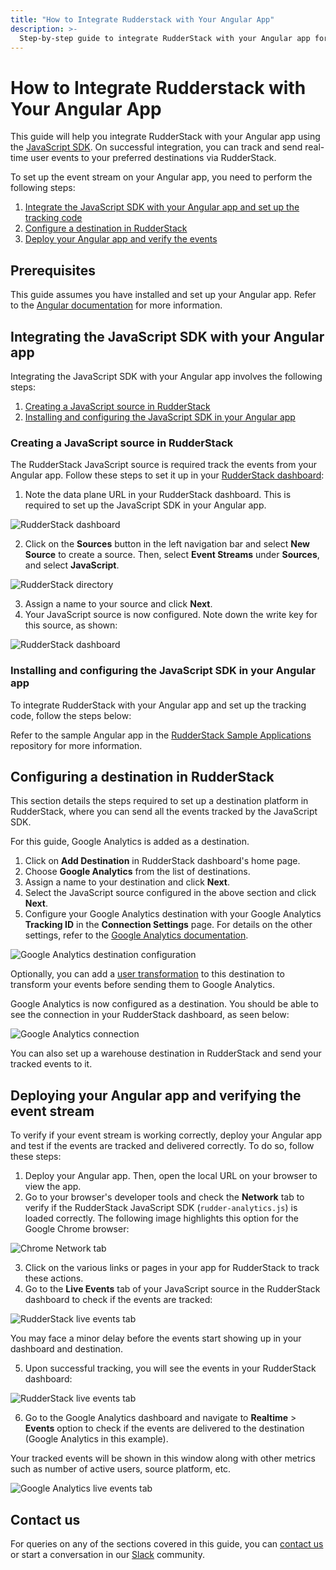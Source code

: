 ```yaml
---
title: "How to Integrate Rudderstack with Your Angular App"
description: >-
  Step-by-step guide to integrate RudderStack with your Angular app for event tracking.
---
```


# How to Integrate Rudderstack with Your Angular App

This guide will help you integrate RudderStack with your Angular app using the [JavaScript SDK](https://rudderstack.com/docs/stream-sources/rudderstack-sdk-integration-guides/rudderstack-javascript-sdk/). On successful integration, you can track and send real-time user events to your preferred destinations via RudderStack.

To set up the event stream on your Angular app, you need to perform the following steps:

1. [Integrate the JavaScript SDK with your Angular app and set up the tracking code](#integrating-the-javascript-sdk-with-your-angular-app)
2. [Configure a destination in RudderStack](#configuring-a-destination-in-rudderstack)
3. [Deploy your Angular app and verify the events](#deploying-your-angular-app-and-verifying-the-event-stream)

## Prerequisites

This guide assumes you have installed and set up your Angular app. Refer to the [Angular documentation]() for more information.

## Integrating the JavaScript SDK with your Angular app

Integrating the JavaScript SDK with your Angular app involves the following steps:

1. [Creating a JavaScript source in RudderStack](#creating-a-javascript-source-in-rudderstack) 
2. [Installing and configuring the JavaScript SDK in your Angular app](#installing-and-configuring-the-javascript-sdk-in-your-angular-app)

### Creating a JavaScript source in RudderStack

The RudderStack JavaScript source is required track the events from your Angular app. Follow these steps to set it up in your [RudderStack dashboard](https://app.rudderstack.com/):

1. Note the data plane URL in your RudderStack dashboard. This is required to set up the JavaScript SDK in your Angular app.

<img src="../../../assets/user-guides/rudderstack-dashboard.png" alt="RudderStack dashboard" />

2. Click on the **Sources** button in the left navigation bar and select **New Source** to create a source. Then, select **Event Streams** under **Sources**, and select **JavaScript**.

<img src="../../../assets/user-guides/rudderstack-directory.png" alt="RudderStack directory" />

3. Assign a name to your source and click **Next**.
4. Your JavaScript source is now configured. Note down the write key for this source, as shown:

<img src="../../../assets/user-guides/javascript-writekey.png" alt="RudderStack dashboard" />

### Installing and configuring the JavaScript SDK in your Angular app

To integrate RudderStack with your Angular app and set up the tracking code, follow the steps below:



<div class="infoBlock">

Refer to the sample Angular app in the <a href="https://github.com/rudderlabs/rudder-samples">RudderStack Sample Applications</a> repository for more information.
</div>

## Configuring a destination in RudderStack

This section details the steps required to set up a destination platform in RudderStack, where you can send all the events tracked by the JavaScript SDK.

For this guide, Google Analytics is added as a destination.

1. Click on **Add Destination** in RudderStack dashboard's home page.
2. Choose **Google Analytics** from the list of destinations.
3. Assign a name to your destination and click **Next**.
4. Select the JavaScript source configured in the above section and click **Next**.
5. Configure your Google Analytics destination with your Google Analytics **Tracking ID** in the **Connection Settings** page. For details on the other settings, refer to the [Google Analytics documentation](https://www.rudderstack.com/docs/destinations/analytics/google-analytics-ga/).

<img src="../../../assets/user-guides/ga-settings.png" alt="Google Analytics destination configuration" />

<div class="infoBlock">

Optionally, you can add a <a href="https://rudderstack.com/docs/transformations/">user transformation</a> to this destination to transform your events before sending them to Google Analytics. 
</div>

Google Analytics is now configured as a destination. You should be able to see the connection in your RudderStack dashboard, as seen below:

<img src="../../../assets/user-guides/rudderstack-ga-connection.png" alt="Google Analytics connection" />

<div class="successBlock">

You can also set up a warehouse destination in RudderStack and send your tracked events to it.
</div>

## Deploying your Angular app and verifying the event stream

To verify if your event stream is working correctly, deploy your Angular app and test if the events are tracked and delivered correctly. To do so, follow these steps:

1. Deploy your Angular app. Then, open the local URL on your browser to view the app.
2. Go to your browser's developer tools and check the **Network** tab to verify if the RudderStack JavaScript SDK (`rudder-analytics.js`) is loaded correctly. The following image highlights this option for the Google Chrome browser:

<img src="../../../assets/user-guides/browser-network-tab.png" alt="Chrome Network tab" />

3. Click on the various links or pages in your app for RudderStack to track these actions.
4. Go to the **Live Events** tab of your JavaScript source in the RudderStack dashboard to check if the events are tracked:

<img src="../../../assets/user-guides/live-events.png" alt="RudderStack live events tab" />

<div class="infoBlock">

You may face a minor delay before the events start showing up in your dashboard and destination.
</div>

5. Upon successful tracking, you will see the events in your RudderStack dashboard:

<img src="../../../assets/user-guides/successful-live-events.png" alt="RudderStack live events tab" />

6. Go to the Google Analytics dashboard and navigate to **Realtime** > **Events** option to check if the events are delivered to the destination (Google Analytics in this example).

Your tracked events will be shown in this window along with other metrics such as number of active users, source platform, etc.

<img src="../../../assets/user-guides/ga-live-events.png" alt="Google Analytics live events tab" />

## Contact us

For queries on any of the sections covered in this guide, you can [contact us](mailto:%20docs@rudderstack.com) or start a conversation in our [Slack](https://rudderstack.com/join-rudderstack-slack-community) community.